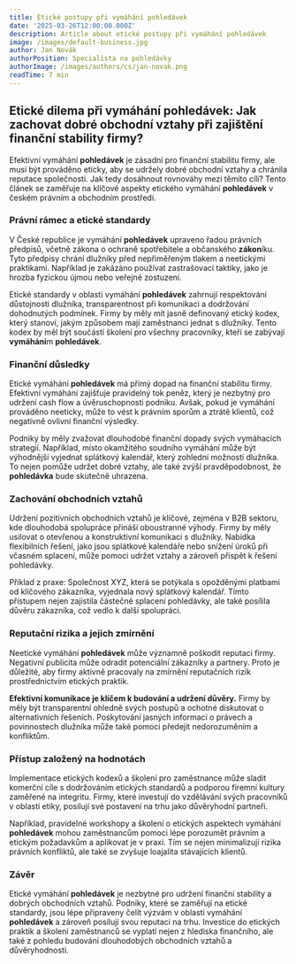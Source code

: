 ```yaml
---
title: Etické postupy při vymáhání pohledávek
date: '2025-03-26T12:00:00.000Z'
description: Article about etické postupy při vymáhání pohledávek
image: /images/default-business.jpg
author: Jan Novák
authorPosition: Specialista na pohledávky
authorImage: /images/authors/cs/jan-novak.png
readTime: 7 min
---
```

## Etické dilema při vymáhání **pohledávek**: Jak zachovat dobré obchodní vztahy při zajištění finanční stability firmy?

Efektivní vymáhání **pohledávek** je zásadní pro finanční stabilitu firmy, ale musí být prováděno eticky, aby se udržely dobré obchodní vztahy a chránila reputace společnosti. Jak tedy dosáhnout rovnováhy mezi těmito cíli? Tento článek se zaměřuje na klíčové aspekty etického vymáhání **pohledávek** v českém právním a obchodním prostředí.

### Právní rámec a etické standardy

V České republice je vymáhání **pohledávek** upraveno řadou právních předpisů, včetně zákona o ochraně spotřebitele a občanského **zákon**íku. Tyto předpisy chrání dlužníky před nepřiměřeným tlakem a neetickými praktikami. Například je zakázáno používat zastrašovací taktiky, jako je hrozba fyzickou újmou nebo veřejné zostuzení.

Etické standardy v oblasti vymáhání **pohledávek** zahrnují respektování důstojnosti dlužníka, transparentnost při komunikaci a dodržování dohodnutých podmínek. Firmy by měly mít jasně definovaný etický kodex, který stanoví, jakým způsobem mají zaměstnanci jednat s dlužníky. Tento kodex by měl být součástí školení pro všechny pracovníky, kteří se zabývají **vymáhání**m **pohledávek**.

### Finanční důsledky

Etické vymáhání **pohledávek** má přímý dopad na finanční stabilitu firmy. Efektivní vymáhání zajišťuje pravidelný tok peněz, který je nezbytný pro udržení cash flow a úvěruschopnosti podniku. Avšak, pokud je vymáhání prováděno neeticky, může to vést k právním sporům a ztrátě klientů, což negativně ovlivní finanční výsledky.

Podniky by měly zvažovat dlouhodobé finanční dopady svých vymáhacích strategií. Například, místo okamžitého soudního vymáhání může být výhodnější vyjednat splátkový kalendář, který zohlední možnosti dlužníka. To nejen pomůže udržet dobré vztahy, ale také zvýší pravděpodobnost, že **pohledávka** bude skutečně uhrazena.

### Zachování obchodních vztahů

Udržení pozitivních obchodních vztahů je klíčové, zejména v B2B sektoru, kde dlouhodobá spolupráce přináší oboustranné výhody. Firmy by měly usilovat o otevřenou a konstruktivní komunikaci s dlužníky. Nabídka flexibilních řešení, jako jsou splátkové kalendáře nebo snížení úroků při včasném splacení, může pomoci udržet vztahy a zároveň přispět k řešení pohledávky.

Příklad z praxe: Společnost XYZ, která se potýkala s opožděnými platbami od klíčového zákazníka, vyjednala nový splátkový kalendář. Tímto přístupem nejen zajistila částečné splacení pohledávky, ale také posílila důvěru zákazníka, což vedlo k další spolupráci.

### Reputační rizika a jejich zmírnění

Neetické vymáhání **pohledávek** může významně poškodit reputaci firmy. Negativní publicita může odradit potenciální zákazníky a partnery. Proto je důležité, aby firmy aktivně pracovaly na zmírnění reputačních rizik prostřednictvím etických praktik.

**Efektivní komunikace je klíčem k budování a udržení důvěry.** Firmy by měly být transparentní ohledně svých postupů a ochotné diskutovat o alternativních řešeních. Poskytování jasných informací o právech a povinnostech dlužníka může také pomoci předejít nedorozuměním a konfliktům.

### Přístup založený na hodnotách

Implementace etických kodexů a školení pro zaměstnance může sladit komerční cíle s dodržováním etických standardů a podporou firemní kultury zaměřené na integritu. Firmy, které investují do vzdělávání svých pracovníků v oblasti etiky, posilují své postavení na trhu jako důvěryhodní partneři.

Například, pravidelné workshopy a školení o etických aspektech vymáhání **pohledávek** mohou zaměstnancům pomoci lépe porozumět právním a etickým požadavkům a aplikovat je v praxi. Tím se nejen minimalizují rizika právních konfliktů, ale také se zvyšuje loajalita stávajících klientů.

### Závěr

Etické vymáhání **pohledávek** je nezbytné pro udržení finanční stability a dobrých obchodních vztahů. Podniky, které se zaměřují na etické standardy, jsou lépe připraveny čelit výzvám v oblasti vymáhání **pohledávek** a zároveň posilují svou reputaci na trhu. Investice do etických praktik a školení zaměstnanců se vyplatí nejen z hlediska finančního, ale také z pohledu budování dlouhodobých obchodních vztahů a důvěryhodnosti.

